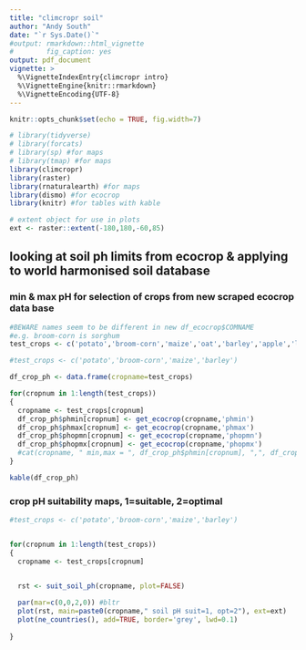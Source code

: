 ```yaml
---
title: "climcropr soil"
author: "Andy South"
date: "`r Sys.Date()`"
#output: rmarkdown::html_vignette
#        fig_caption: yes
output: pdf_document        
vignette: >
  %\VignetteIndexEntry{climcropr intro}
  %\VignetteEngine{knitr::rmarkdown}
  %\VignetteEncoding{UTF-8}
---
```



```r
knitr::opts_chunk$set(echo = TRUE, fig.width=7)

# library(tidyverse)
# library(forcats)
# library(sp) #for maps
# library(tmap) #for maps
library(climcropr)
library(raster)
library(rnaturalearth) #for maps
library(dismo) #for ecocrop
library(knitr) #for tables with kable

# extent object for use in plots
ext <- raster::extent(-180,180,-60,85)

```

## looking at soil ph limits from ecocrop & applying to world harmonised soil database


### min & max pH for selection of crops from new scraped ecocrop data base
```r

#BEWARE names seem to be different in new df_ecocrop$COMNAME
#e.g. broom-corn is sorghum
test_crops <- c('potato','broom-corn','maize','oat','barley','apple','lentil','groundnut','sugarbeet', "rice","chickpea")

#test_crops <- c('potato','broom-corn','maize','barley')

df_crop_ph <- data.frame(cropname=test_crops)

for(cropnum in 1:length(test_crops))
{
  cropname <- test_crops[cropnum]
  df_crop_ph$phmin[cropnum] <- get_ecocrop(cropname,'phmin')
  df_crop_ph$phmax[cropnum] <- get_ecocrop(cropname,'phmax')
  df_crop_ph$phopmn[cropnum] <- get_ecocrop(cropname,'phopmn')
  df_crop_ph$phopmx[cropnum] <- get_ecocrop(cropname,'phopmx')  
  #cat(cropname, " min,max = ", df_crop_ph$phmin[cropnum], ",", df_crop_ph$phmax[cropnum])
}

kable(df_crop_ph)

```

### crop pH suitability maps, 1=suitable, 2=optimal
```r


#test_crops <- c('potato','broom-corn','maize','barley')


for(cropnum in 1:length(test_crops))
{
  cropname <- test_crops[cropnum]


  rst <- suit_soil_ph(cropname, plot=FALSE)
  
  par(mar=c(0,0,2,0)) #bltr
  plot(rst, main=paste0(cropname," soil pH suit=1, opt=2"), ext=ext)
  plot(ne_countries(), add=TRUE, border='grey', lwd=0.1)
  
}



```

